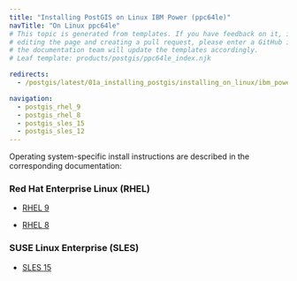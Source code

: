 ```yaml
---
title: "Installing PostGIS on Linux IBM Power (ppc64le)"
navTitle: "On Linux ppc64le"
# This topic is generated from templates. If you have feedback on it, instead of
# editing the page and creating a pull request, please enter a GitHub issue and
# the documentation team will update the templates accordingly.
# Leaf template: products/postgis/ppc64le_index.njk

redirects:
  - /postgis/latest/01a_installing_postgis/installing_on_linux/ibm_power_ppc64le/

navigation:
  - postgis_rhel_9
  - postgis_rhel_8
  - postgis_sles_15
  - postgis_sles_12
---
```


Operating system-specific install instructions are described in the corresponding documentation:

### Red Hat Enterprise Linux (RHEL)

- [RHEL 9](postgis_rhel_9)

- [RHEL 8](postgis_rhel_8)

### SUSE Linux Enterprise (SLES)

- [SLES 15](postgis_sles_15)
